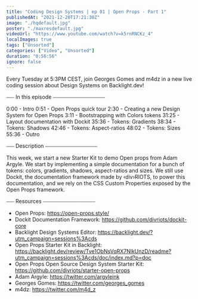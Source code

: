 ```yaml
---
title: "Coding Design Systems | ep 01 | Open Props - Part 1"
publishedAt: "2021-12-20T17:21:30Z"
image: "./hqdefault.jpg"
poster: "./maxresdefault.jpg"
videoUrl: "https://www.youtube.com/watch?v=k5rnRNCKz_4"
localImages: true
tags: ["Unsorted"]
categories: ["Video", "Unsorted"]
duration: "0:56:56"
ignore: false
---
```


Every Tuesday at 5:3PM CEST, join Georges Gomes and m4dz in a new live coding session about Design Systems on Backlight.dev!

⎯⎯⎯ In this episode ⎯⎯⎯⎯⎯⎯⎯⎯⎯⎯⎯⎯⎯⎯⎯⎯⎯⎯⎯⎯

0:00 - Intro
0:51 - Open Props quick tour
2:30 - Creating a new Design System for Open Props
3:11 - Bootstrapping with Colors tokens
31:25 - Layout documentation with Dockit
35:36 - Tokens: Gradients
38:34 - Tokens: Shadows
42:46 - Tokens: Aspect-ratios
48:02 - Tokens: Sizes
55:36 - Outro

⎯⎯⎯ Description ⎯⎯⎯⎯⎯⎯⎯⎯⎯⎯⎯⎯⎯⎯⎯⎯⎯⎯⎯⎯

This week, we start a new Starter Kit to demo Open props from Adam Argyle. We start by implementing a simple documentation for a bunch of tokens: colors, gradients, shadows, aspect-ratios and sizes. We still use Dockit, the documentation framework made by ‹div›RIOTS, to power this documentation, and we rely on the CSS Custom Properties exposed by the Open Props framework.

⎯⎯⎯ Resources ⎯⎯⎯⎯⎯⎯⎯⎯⎯⎯⎯⎯⎯⎯⎯⎯⎯⎯⎯⎯

- Open Props: https://open-props.style/
- Dockit Documentation Framework: https://github.com/divriots/dockit-core
- Backlight Design Systems Editor: https://backlight.dev/?utm_campaign=sessions%3Acds
- Open Props Starter Kit in Backlight: https://backlight.dev/review/Tve1ObNsVqRX7NlkUnzD/readme?utm_campaign=sessions%3Acds/doc/index.md?p=doc
- Open Props Open Source Design System Starter Kit: https://github.com/divriots/starter-open-props
- Adam Argyle: https://twitter.com/argyleink
- Georges Gomes: https://twitter.com/georges_gomes
- m4dz: https://twitter.com/m4d_z

